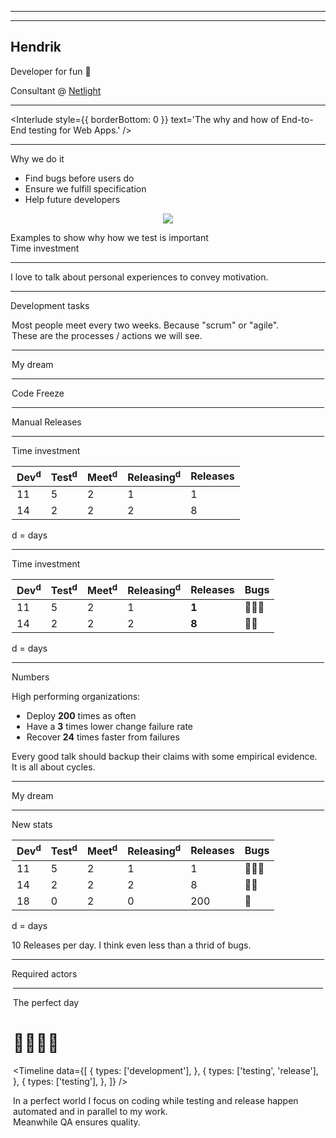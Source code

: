 



<Head>
  <title>Testing</title>
</Head>

<!-- Presentation start -->

<Central>

<OpeningSlide
  title="Web Apps don't need no manual testing 🧐"
  author='Hendrik Wallbaum'
/>

</Central>

<BackgroundBubbles />

---

<Central>

<OpeningSlide
  title="Web Apps don't need no manual testing 🧐"
  author='Hendrik Wallbaum'
/>

</Central>

---

<CustomSplit>

<Center>

<Portrait src='images/portrait.jpg' />

</Center>

## Hendrik

Developer for fun 🎉

Consultant @ <a href="https://netlight.com" target="_blank">Netlight</a>

</CustomSplit>

---

<Interlude
  style={{ borderBottom: 0 }}
  text='The why and how of End-to-End testing for Web Apps.'
/>

---

<SlideHeadline sectionTitle='Testing'>Why we do it</SlideHeadline>

<CustomSplit>

- Find bugs before users do
- Ensure we fulfill specification
- Help future developers

<Center>

![](images/testing-detective.png)

</Center>

</CustomSplit>

<Notes>
  Examples to show why how we test is important
  <br />
  Time investment
</Notes>

---

<Interlude text='Story time 📖' />

<Notes>I love to talk about personal experiences to convey motivation.</Notes>

---

<SlideHeadline sectionTitle='Story time'>Development tasks</SlideHeadline>

<Legend
  items={[
    {
      src: '/images/meetings-calendar.png',
      title: 'Meetings',
    },
    {
      src: '/images/working-2-construction.png',
      title: 'Implementation work',
    },
    {
      src: '/images/testing-detective.png',
      title: 'Manual testing',
    },
    {
      src: '/images/releasing-rocket.png',
      title: 'Releasing',
    },
  ]}
/>

<Notes>
  Most people meet every two weeks. Because "scrum" or "agile".
  <br />
  These are the processes / actions we will see.
</Notes>

---

<SlideHeadline sectionTitle='Story time'>My dream</SlideHeadline>

<Timeline data={perfectTestingData} />

---

<SlideHeadline sectionTitle='Story time'>Code Freeze</SlideHeadline>

<Timeline data={longTestingData} />

---

<SlideHeadline sectionTitle='Story time'>Manual Releases</SlideHeadline>

<Timeline data={splitTestingData} />

---

<SlideHeadline sectionTitle='Story time'>Time investment</SlideHeadline>

| Dev<sup>d</sup> | Test<sup>d</sup> | Meet<sup>d</sup> | Releasing<sup>d</sup> | Releases |
| --- | ---- | ---- | --------- | -------- |
| 11  | 5    | 2    | 1         | 1        |
| 14  | 2    | 2    | 2         | 8        |

<TableCaption>d = days</TableCaption>

---

<SlideHeadline sectionTitle='Story time'>Time investment</SlideHeadline>

| Dev<sup>d</sup> | Test<sup>d</sup> | Meet<sup>d</sup> | Releasing<sup>d</sup> | Releases | Bugs       |
| --- | ---- | ---- | --------- | -------- | ---------- |
| 11  | 5    | 2    | 1         | **1**    | 🐛🐛🐛   |
| 14  | 2    | 2    | 2         | **8**    | 🐛🐛       |

<TableCaption>d = days</TableCaption>

---

<SlideHeadline sectionTitle='Story time'>Numbers</SlideHeadline>

High performing organizations:

- Deploy **200** times as often
- Have a **3** times lower change failure rate
- Recover **24** times faster from failures

<Credit
  credit='DevOps Report 2016'
  creditLink='https://puppet.com/system/files/2016-06/2016%20State%20of%20DevOps%20infographic.pdf'
/>

<Notes>
  Every good talk should backup their claims with some empirical evidence.
  <br />
  It is all about cycles.
</Notes>

---

<SlideHeadline sectionTitle='Story time'>My dream</SlideHeadline>

<Timeline data={perfectTestingData} />

---

<SlideHeadline sectionTitle='My dream'>New stats</SlideHeadline>

| Dev<sup>d</sup> | Test<sup>d</sup> | Meet<sup>d</sup> | Releasing<sup>d</sup> | Releases | Bugs       |
| --- | ---- | ---- | --------- | -------- | ---------- |
| 11  | 5    | 2    | 1         | 1        | 🐛🐛🐛   |
| 14  | 2    | 2    | 2         | 8        | 🐛🐛       |
| 18  | 0    | 2    | 0         | 200      | 🐛         |

<TableCaption>d = days</TableCaption>

<Notes>10 Releases per day. I think even less than a thrid of bugs.</Notes>

---

<SlideHeadline sectionTitle='My dream'>Required actors</SlideHeadline>

<Legend
  items={[
    {
      emoji: '👨‍💻',
      title: 'Developer',
    },
    {
      emoji: '🧐',
      title: 'Tester / QA',
    },
    {
      emoji: '🤖',
      title: 'Computer',
    },
  ]}
/>

---

<SlideHeadline sectionTitle='My dream'>The perfect day</SlideHeadline>

<h1
style={{
    display: 'flex',
    justifyContent: 'space-around'
  }}><span>👨‍💻</span><span>🤖</span><span>🧐</span></h1>

<Timeline
  data={[
    {
      types: ['development'],
    },
    {
      types: ['testing', 'release'],
    },
    {
      types: ['testing'],
    },
  ]}
/>

<Notes>
  In a perfect world I focus on coding while testing and release happen
  automated and in parallel to my work.
  <br />
  Meanwhile QA ensures quality.
</Notes>
